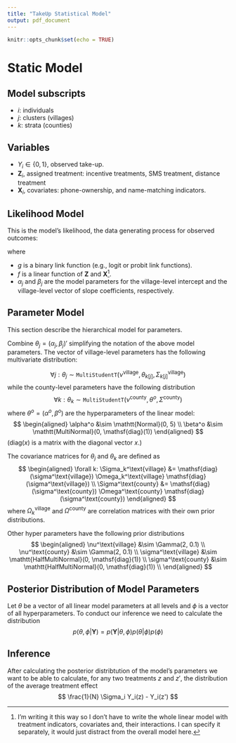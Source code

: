 ```yaml
---
title: "TakeUp Statistical Model"
output: pdf_document
---
```


```r
knitr::opts_chunk$set(echo = TRUE)
```

# Static Model

## Model subscripts 

* $i$: individuals
* $j$: clusters (villages)
* $k$: strata (counties)

## Variables

* $Y_i \in \{0, 1\}$, observed take-up.
* $\mathbf{Z}_i$, assigned treatment: incentive treatments, SMS treatment, distance treatment 
* $\mathbf{X}_i$, covariates: phone-ownership, and name-matching indicators. 

## Likelihood Model

This is the model's likelihood, the data generating process for observed outcomes:

\begin{equation}
\begin{aligned}
\Pr[Y_i = 1 | \mathbf{Z}_i, \mathbf{X}_i] &= g^{-1}(\eta_i) \\
\eta_i &=  f(\mathbf{Z}_i, \mathbf{X}_i;\alpha_{j[i]}, \beta_{j[i]})   
\end{aligned}
\end{equation}

where 

* $g$ is a binary link function (e.g., logit or probit link functions).
* $f$ is a linear function of $\mathbf{Z}$ and $\mathbf{X}$^[I'm writing it this way so I don't have to write the whole linear model with treatment indicators, covariates and, their interactions. I can specify it separately, it would just distract from the overall model here.]. 
* $\alpha_j$ and $\beta_j$ are the model parameters for the village-level intercept and the village-level vector of slope coefficients, respectively.

## Parameter Model

This section describe the hierarchical model for parameters.

Combine $\theta_j = (\alpha_j, \beta_j)'$ simplifying the notation of the above model parameters. The vector of village-level parameters has the following multivariate distribution:

$$
\forall j: \theta_j \sim \mathtt{MultiStudentT}(\nu^\text{village}, \theta_{k[j]}, \Sigma_{k[j]}^\text{village})
$$
while the county-level parameters have the following distribution
$$
\forall k: \theta_k \sim \mathtt{MultiStudentT}(\nu^\text{county}, \theta^o, \Sigma^\text{county})
$$
where $\theta^o = (\alpha^o, \beta^o)$ are the hyperparameters of the linear model:
$$
\begin{aligned}
\alpha^o &\sim \mathtt{Normal}(0, 5) \\
\beta^o &\sim \mathtt{MultiNormal}(0, \mathsf{diag}(1))
\end{aligned}
$$
($\mathsf{diag}(x)$ is a matrix with the diagonal vector $x$.)

The covariance matrices for $\theta_j$ and $\theta_k$ are defined as
$$
\begin{aligned}
\forall k: \Sigma_k^\text{village} &= \mathsf{diag}(\sigma^\text{village}) \Omega_k^\text{village} \mathsf{diag}(\sigma^\text{village}) \\
\Sigma^\text{county} &= \mathsf{diag}(\sigma^\text{county}) \Omega^\text{county} \mathsf{diag}(\sigma^\text{county})
\end{aligned}
$$
where $\Omega_k^\text{village}$ and $\Omega^\text{county}$ are correlation matrices with their own prior distributions.

Other hyper parameters have the following prior distributions
$$
\begin{aligned}
\nu^\text{village} &\sim \Gamma(2, 0.1) \\
\nu^\text{county} &\sim \Gamma(2, 0.1) \\
\sigma^\text{village} &\sim \mathtt{HalfMultiNormal}(0, \mathsf{diag}(1)) \\
\sigma^\text{county} &\sim \mathtt{HalfMultiNormal}(0, \mathsf{diag}(1)) \\
\end{aligned}
$$

## Posterior Distribution of Model Parameters

Let $\theta$ be a vector of all linear model parameters at all levels and $\phi$ is a vector of all hyperparameters. To conduct our inference we need to calculate the distribution
$$
p(\theta,\phi|\mathbf{Y}) = p(\mathbf{Y} | \theta, \phi) p(\theta | \phi) p(\phi)
$$

## Inference

After calculating the posterior distribtution of the model's parameters we want to be able to calculate, for any two treatments $z$ and $z'$, the distribution of the average treatment effect
$$
\frac{1}{N} \Sigma_i Y_i(z) - Y_i(z')
$$

